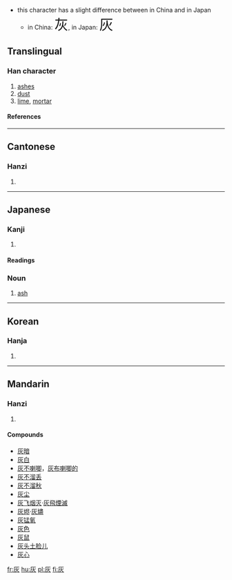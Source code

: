 *this character has a slight difference between in China and in Japan
**in China: <font size="6"><font lang="zh">灰</font></font>, in Japan: <font size="6"><font lang="ja">灰</font></font>
==Translingual==
===Han character===
{{Han char|rn=86|rad=火|as=02|sn=6|four=7128<sub>9</sub>|canj=大火 (KF)}}
# [[ashes]]
# [[dust]]
# [[lime]], [[mortar]]
====References====
{{Han ref|kx=0665.090|dkj=18859|dj=1075.050|hdz=32188.040|uh=7070|ud=28784|bh=A6C7|bd=42695}}

----
==Cantonese==
===Hanzi===
{{yue-hanzi|jyut=|y=fui1}}
# {{defn|Cantonese}}

----
== Japanese ==
=== Kanji ===
{{ja-kanji|grade=6|rs=火02}}
# {{defn|Japanese}} 
====Readings====
{{ja-readings|on=[[かい]] (kai)|kun=[[はい]] (hai)}}

===Noun===
{{ja-noun|k|hira=はい|rom=hai}}
#[[ash]]

----

==Korean==
===Hanja===
{{ko-hanja|hangeul=회|eumhun=|rv=hoe|mr=hoe|y=hoy}}
# {{defn|Korean}}

----
==Mandarin==
===Hanzi===
{{cmn-hanzi|pin=[[huī]] (hui1)|wg=hui<sup>1</sup>}}
# {{defn|Mandarin}}

====Compounds====
*[[灰暗]]
*[[灰白]]
*[[灰不喇唧]]，[[灰布喇唧的]]
*[[灰不溜丢]]
*[[灰不溜秋]]
*[[灰尘]]
*[[灰飞烟灭]]·[[灰飛煙滅]]
*[[灰烬]]·[[灰燼]]
*[[灰锰氧]]
*[[灰色]]
*[[灰鼠]]
*[[灰头土脸儿]]
*[[灰心]]

[[fr:灰]]
[[hu:灰]]
[[pl:灰]]
[[fi:灰]]